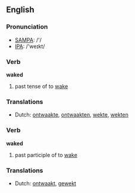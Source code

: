 ==English==

===Pronunciation===
*[[w:SAMPA|SAMPA]]: /'/
*[[w:IPA|IPA]]: /'weɪkt/

{{rft|Isn't "waked" considered improper, but "woken" used in preference?}}

===Verb===
'''waked'''

# {{archaic}} past tense of to [[wake]]

===Translations===
*Dutch: [[ontwaakte]], [[ontwaakten]], [[wekte]], [[wekten]]

===Verb===
'''waked'''

# {{archaic}} past participle of to [[wake]]

===Translations===
*Dutch: [[ontwaakt]], [[gewekt]]